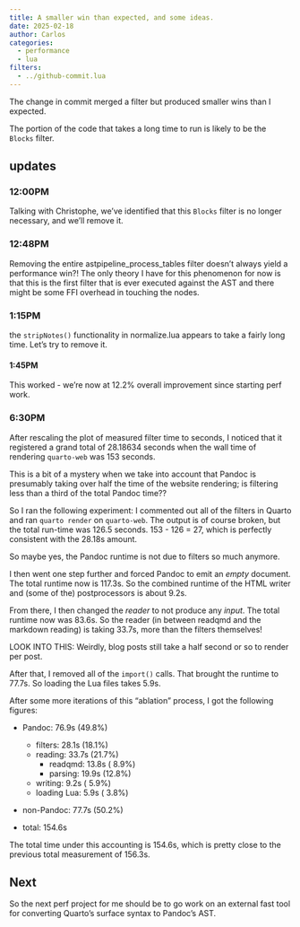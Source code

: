 ```yaml
---
title: A smaller win than expected, and some ideas.
date: 2025-02-18
author: Carlos
categories:
  - performance
  - lua
filters:
  - ../github-commit.lua
---
```


The change in commit []{.github-commit hash="0f38bf1ac5872bda170dbec65998aebc752f9eb2"} merged a filter
but produced smaller wins than I expected.

The portion of the code that takes a long time to run is likely to be the `Blocks` filter.

## updates

### 12:00PM

Talking with Christophe, we've identified that this `Blocks` filter is no longer necessary, and we'll 
remove it.

### 12:48PM

Removing the entire astpipeline_process_tables filter doesn't always yield a performance win?! 
The only theory I have for this phenomenon for now is that this is the first filter
that is ever executed against the AST and there might be some FFI overhead in touching the nodes.

### 1:15PM

the `stripNotes()` functionality in normalize.lua appears to take a fairly long time.
Let's try to remove it. 

#### 1:45PM

This worked - we're now at 12.2% overall improvement since starting perf work.

### 6:30PM

After rescaling the plot of measured filter time to seconds, I noticed
that it registered a grand total of 28.18634 seconds when the wall time
of rendering `quarto-web` was 153 seconds.

This is a bit of a mystery when we take into account that Pandoc is presumably taking over half the time of the website rendering; is filtering
less than a third of the total Pandoc time??

So I ran the following experiment: I commented out all of the filters
in Quarto and ran `quarto render` on `quarto-web`. The output is of course
broken, but the total run-time was 126.5 seconds. 153 - 126 = 27, which is
perfectly consistent with the 28.18s amount.

So maybe yes, the Pandoc runtime is not due to filters so much anymore.

I then went one step further and forced Pandoc to emit an _empty_ document.
The total runtime now is 117.3s. So the combined runtime of the HTML writer and (some of the) postprocessors is about 9.2s.

From there, I then changed the _reader_ to not produce any _input_. The
total runtime now was 83.6s. So the reader (in between readqmd and the markdown reading) is taking 33.7s, more than the filters themselves!

LOOK INTO THIS: Weirdly, blog posts still take a half second or so to render per post. 

After that, I removed all of the `import()` calls. That brought the
runtime to 77.7s. So loading the Lua files takes 5.9s.

After some more iterations of this "ablation" process, I got the following figures:

- Pandoc:        76.9s     (49.8%)
  - filters:       28.1s     (18.1%)
  - reading:       33.7s     (21.7%)
    - readqmd:       13.8s     ( 8.9%)
    - parsing:       19.9s     (12.8%)
  - writing:       9.2s      ( 5.9%)
  - loading Lua:   5.9s      ( 3.8%)
- non-Pandoc:    77.7s     (50.2%)

- total:        154.6s

The total time under this accounting is 154.6s, which is pretty close to the previous total measurement of 156.3s.


## Next

So the next perf project for me should be to go work on an external fast tool
for converting Quarto's surface syntax to Pandoc's AST.